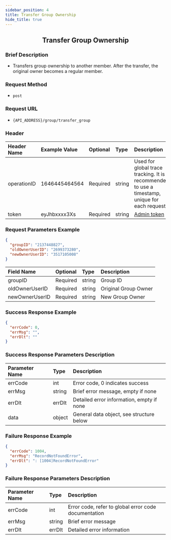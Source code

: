 ```yaml
---
sidebar_position: 4
title: Transfer Group Ownership
hide_title: true
---
```


<center>

## Transfer Group Ownership

</center>

### Brief Description
- Transfers group ownership to another member. After the transfer, the original owner becomes a regular member.

### Request Method
- `post`

### Request URL
- `{API_ADDRESS}/group/transfer_group`

### Header

| Header Name | Example Value    | Optional | Type   | Description                                                                 |
|:------------|:-----------------|:---------|:-------|:---------------------------------------------------------------------------|
| operationID | 1646445464564    | Required | string | Used for global trace tracking. It is recommended to use a timestamp, unique for each request |
| token       | eyJhbxxxx3Xs     | Required | string | [Admin token](/restapi/apis/authenticationManagement/getAdminToken) |

### Request Parameters Example

```json
{
  "groupID": "2137448827",
  "oldOwnerUserID": "2699373280",
  "newOwnerUserID": "3517105008"
}
```

| Field Name      | Optional | Type   | Description          |
|:----------------|:---------|:-------|:---------------------|
| groupID         | Required | string | Group ID             |
| oldOwnerUserID  | Required | string | Original Group Owner |
| newOwnerUserID  | Required | string | New Group Owner      |

### Success Response Example

```json
{
  "errCode": 0,
  "errMsg": "",
  "errDlt": ""
}
```

### Success Response Parameters Description

| Parameter Name | Type   | Description                                |
|:---------------|:-------|:-------------------------------------------|
| errCode        | int    | Error code, 0 indicates success            |
| errMsg         | string | Brief error message, empty if none         |
| errDlt         | errDlt | Detailed error information, empty if none  |
| data           | object | General data object, see structure below   |

### Failure Response Example

```json
{
  "errCode": 1004,
  "errMsg": "RecordNotFoundError",
  "errDlt": ": [1004]RecordNotFoundError"
}
```

### Failure Response Parameters Description

| Parameter Name | Type   | Description                                      |
|:---------------|:-------|:-------------------------------------------------|
| errCode        | int    | Error code, refer to global error code documentation |
| errMsg         | string | Brief error message                              |
| errDlt         | errDlt | Detailed error information                       |
